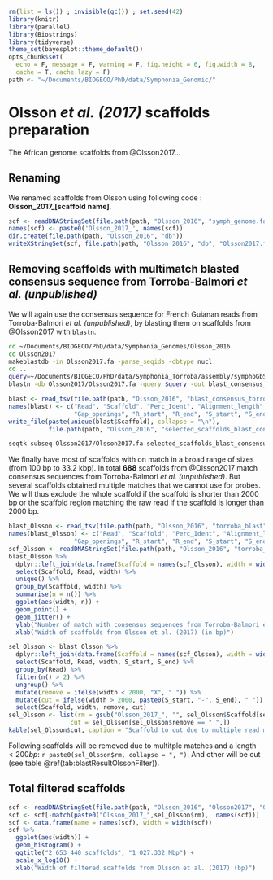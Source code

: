 ```r
rm(list = ls()) ; invisible(gc()) ; set.seed(42)
library(knitr)
library(parallel)
library(Biostrings)
library(tidyverse)
theme_set(bayesplot::theme_default())
opts_chunk$set(
  echo = F, message = F, warning = F, fig.height = 6, fig.width = 8,
  cache = T, cache.lazy = F)
path <- "~/Documents/BIOGECO/PhD/data/Symphonia_Genomic/"
```


# Olsson *et al. (2017)* scaffolds preparation

The African genome scaffolds from @Olsson2017...

## Renaming

We renamed scaffolds from Olsson using following code : **Olsson_2017_[scaffold name]**.

```r
scf <- readDNAStringSet(file.path(path, "Olsson_2016", "symph_genome.fa"))
names(scf) <- paste0('Olsson_2017_', names(scf))
dir.create(file.path(path, "Olsson_2016", "db"))
writeXStringSet(scf, file.path(path, "Olsson_2016", "db", "Olsson2017.fa")))
```

## Removing scaffolds with multimatch blasted consensus sequence from Torroba-Balmori *et al. (unpublished)*

We will again use the consensus sequence for French Guianan reads from Torroba-Balmori *et al. (unpublished)*, by blasting them on scaffolds from @Olsson2017 with `blastn`.

```bash
cd ~/Documents/BIOGECO/PhD/data/Symphonia_Genomes/Olsson_2016
cd Olsson2017
makeblastdb -in Olsson2017.fa -parse_seqids -dbtype nucl
cd ..
query=~/Documents/BIOGECO/PhD/data/Symphonia_Torroba/assembly/symphoGbS2_outfiles/symphoGbS2.firstline.fasta
blastn -db Olsson2017/Olsson2017.fa -query $query -out blast_consensus_torroba2.txt -evalue 1e-10 -best_hit_score_edge 0.05 -best_hit_overhang 0.25 -outfmt 6 -perc_identity 75 -max_target_seqs 10
```

```r
blast <- read_tsv(file.path(path, "Olsson_2016", "blast_consensus_torroba2.txt"), col_names = F)
names(blast) <- c("Read", "Scaffold", "Perc_Ident", "Alignment_length", "Mismatches",
                  "Gap_openings", "R_start", "R_end", "S_start", "S_end", "E", "Bits")
write_file(paste(unique(blast$Scaffold), collapse = "\n"), 
           file.path(path, "Olsson_2016", "selected_scaffolds_blast_consensus2.list"))
```

```bash
seqtk subseq Olsson2017/Olsson2017.fa selected_scaffolds_blast_consensus2.list >> selected_scaffolds_blast_consensus2.fa
```

We finally have most of scaffolds with on match in a broad range of sizes (from 100 bp to 33.2 kbp). In total **688** scaffolds from @Olsson2017 match consensus sequences from Torroba-Balmori *et al. (unpublished)*. But several scaffolds obtained multiple matches that we cannot use for probes. We will thus exclude the whole scaffold if the scaffold is shorter than 2000 bp or the scaffold region matching the raw read if the scaffold is longer than 2000 bp.

```r
blast_Olsson <- read_tsv(file.path(path, "Olsson_2016", "torroba_blast", "blast_consensus_torroba2.txt"), col_names = F)
names(blast_Olsson) <- c("Read", "Scaffold", "Perc_Ident", "Alignment_length", "Mismatches",
                  "Gap_openings", "R_start", "R_end", "S_start", "S_end", "E", "Bits")
scf_Olsson <- readDNAStringSet(file.path(path, "Olsson_2016", "torroba_blast", "selected_scaffolds_blast_consensus2.fa"))
blast_Olsson %>%
  dplyr::left_join(data.frame(Scaffold = names(scf_Olsson), width = width(scf_Olsson))) %>% 
  select(Scaffold, Read, width) %>%
  unique() %>%
  group_by(Scaffold, width) %>%
  summarise(n = n()) %>% 
  ggplot(aes(width, n)) +
  geom_point() +
  geom_jitter() +
  ylab("Number of match with consensus sequences from Torroba-Balmori et al (unpublished)") +
  xlab("Width of scaffolds from 0lsson et al. (2017) (in bp)")
```

```r
sel_Olsson <- blast_Olsson %>%
  dplyr::left_join(data.frame(Scaffold = names(scf_Olsson), width = width(scf_Olsson))) %>% 
  select(Scaffold, Read, width, S_start, S_end) %>% 
  group_by(Read) %>%
  filter(n() > 2) %>% 
  ungroup() %>% 
  mutate(remove = ifelse(width < 2000, "X", " ")) %>% 
  mutate(cut = ifelse(width > 2000, paste0(S_start, "-", S_end), " ")) %>% 
  select(Scaffold, width, remove, cut)
sel_Olsson <- list(rm = gsub("Olsson_2017_", "", sel_Olsson$Scaffold[sel_Olsson$remove == "X"]),
                 cut = sel_Olsson[sel_Olsson$remove == " ",])
kable(sel_Olsson$cut, caption = "Scaffold to cut due to multiple read match.") 
```

Following scaffolds will be removed due to multitple matches and a length $<200bp$: `r paste0(sel_Olsson$rm, collapse = ", ")`. And other will be cut (see table \@ref(tab:blastResultOlssonFilter)).

## Total filtered scaffolds

```r
scf <- readDNAStringSet(file.path(path, "Olsson_2016", "Olsson2017", "Olsson2017.fa"))
scf <- scf[-match(paste0("Olsson_2017_",sel_Olsson$rm),  names(scf))]
scf <- data.frame(name = names(scf), width = width(scf))
scf %>% 
  ggplot(aes(width)) +
  geom_histogram() +
  ggtitle("2 653 440 scaffolds", "1 027.332 Mbp") +
  scale_x_log10() +
  xlab("Width of filtered scaffolds from Olsson et al. (2017) (bp)")
```
